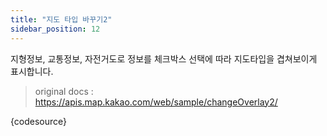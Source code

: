 ```yaml
---
title: "지도 타입 바꾸기2"
sidebar_position: 12
---
```


지형정보, 교통정보, 자전거도로 정보를 체크박스 선택에 따라 지도타입을 겹쳐보이게 표시합니다.

> original docs : https://apis.map.kakao.com/web/sample/changeOverlay2/


<LiveEditor>{codesource}</LiveEditor>
